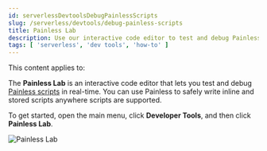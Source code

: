 ```yaml
---
id: serverlessDevtoolsDebugPainlessScripts
slug: /serverless/devtools/debug-painless-scripts
title: Painless Lab
description: Use our interactive code editor to test and debug Painless scripts in real-time.
tags: [ 'serverless', 'dev tools', 'how-to' ]
---
```


<DocBadge template="technical preview" />
This content applies to: <DocBadge template="observability" slug="/serverless/observability/what-is-observability-serverless" /> <DocBadge template="security" slug="/serverless/security/what-is-security-serverless" />

<div id="painlesslab"></div>

<DocCallOut template="beta" />

The **Painless Lab** is an interactive code editor that lets you test and debug [Painless scripts](((ref))/modules-scripting-painless.html) in real-time.
You can use Painless to safely write inline and stored scripts anywhere scripts are supported.

To get started, open the main menu, click **Developer Tools**, and then click **Painless Lab**.

![Painless Lab](images/painless-lab.png)
